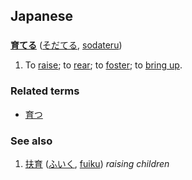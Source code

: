 == Japanese ==
=== {{t1verb}} ===
'''[[育]]てる''' ([[そだてる]], [[sodateru]])

# To [[raise]]; to [[rear]]; to [[foster]]; to [[bring up]].

===Related terms===
*[[育つ]]

=== See also ===
#[[扶育]] ([[ふいく]], [[fuiku]]) ''raising children''